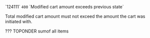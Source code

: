 <tr>
<td>`124111`</td>
<td><code>400</code></td>
<td>`Modified cart amount exceeds previous state`</td>
<td>

Total modified cart amount must not exceed the amount the cart was initiated with.

???
TOPONDER sumof all items

</td>
</tr>
